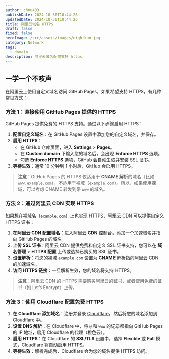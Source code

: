 ```yaml
---
author: chou403
publishDate: 2024-10-30T10:44:26
updatedDate: 2024-10-30T10:44:26
title: 阿里云域名 HTTPS
draft: false
fixed: false
heroImage: /src/assets/images/eightkun.jpg
category: Network
tags:
  - domain
description: 阿里云域名配置支持 https
---
```


## 一学一个不吱声

在阿里云上使用自定义域名访问 GitHub Pages，如果希望支持 HTTPS，有几种常见方式：

### 方法 1：直接使用 GitHub Pages 提供的 HTTPS

GitHub Pages 提供免费的 HTTPS 支持。通过以下步骤启用 HTTPS：

1. **配置自定义域名**：在 GitHub Pages 设置中添加您的自定义域名，并保存。
2. **启用 HTTPS**：
   - 在 GitHub 仓库页面，进入 **Settings** > **Pages**。
   - 在 **Custom domain** 下输入您的域名后，会出现 **Enforce HTTPS** 选项。
   - 勾选 **Enforce HTTPS** 选项，GitHub 会自动生成并安装 SSL 证书。
3. **等待生效**：通常 10 分钟到 1 小时后，GitHub 会启用 HTTPS。

> **注意**：GitHub Pages 的 HTTPS 仅适用于 **CNAME 解析**的域名（比如 `www.example.com`），不适用于裸域（`example.com`）。所以，如果使用裸域，可以考虑 CNAME 转发到带 `www` 的域名。

### 方法 2：通过阿里云 CDN 实现 HTTPS

如果想在裸域名（`example.com`）上也实现 HTTPS，阿里云 CDN 可以提供自定义 HTTPS 证书：

1. **在阿里云 CDN 配置域名**：进入阿里云 **CDN** 控制台，添加一个加速域名并指向 GitHub Pages 的域名。
2. **上传 SSL 证书**：阿里云 CDN 提供免费和自定义 SSL 证书支持，您可以在 **域名管理** > **HTTPS 配置** 上传或选择已购买的 SSL 证书。
3. **设置解析**：将您的裸域 `example.com` 设置为 **CNAME** 解析指向阿里云 CDN 的加速域名。
4. **访问 HTTPS 链接**：一旦解析生效，您的域名将支持 HTTPS。

> **注意**：阿里云 CDN 的 HTTPS 需要购买阿里云的证书，或者使用免费的证书（如 Let’s Encrypt）上传。

### 方法 3：使用 Cloudflare 配置免费 HTTPS

1. **在 Cloudflare 添加域名**：注册并登录 [Cloudflare](https://www.cloudflare.com/)，然后将您的域名添加到 Cloudflare 中。
2. **设置 DNS 解析**：在 Cloudflare 中，将 `@` 和 `www` 的记录都指向 GitHub Pages 的 IP 地址，启用 Cloudflare 的代理（橙色云）。
3. **启用 HTTPS**：在 Cloudflare 的 **SSL/TLS** 设置中，选择 **Flexible** 或 **Full** 模式，Cloudflare 将自动启用 HTTPS。
4. **等待生效**：解析完成后，Cloudflare 会为您的域名提供 HTTPS 访问。
